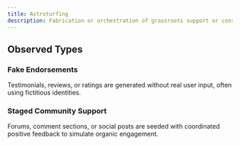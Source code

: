 ```yaml
---
title: Astroturfing
description: Fabrication or orchestration of grassroots support or consensus. False signals of approval, satisfaction, or popularity are presented to manufacture social credibility and trust.
---
```


## Observed Types

### Fake Endorsements
Testimonials, reviews, or ratings are generated without real user input, often using fictitious identities.

### Staged Community Support
Forums, comment sections, or social posts are seeded with coordinated positive feedback to simulate organic engagement.